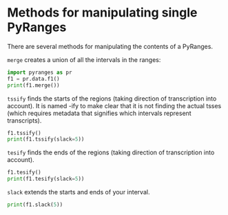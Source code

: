 # Methods for manipulating single PyRanges

There are several methods for manipulating the contents of a PyRanges.

`merge` creates a union of all the intervals in the ranges:

```python
import pyranges as pr
f1 = pr.data.f1()
print(f1.merge())
```

`tssify` finds the starts of the regions (taking direction of transcription into
account). It is named -ify to make clear that it is not finding the actual tsses
(which requires metadata that signifies which intervals represent transcripts).

```python
f1.tssify()
print(f1.tssify(slack=5))
```

`tesify` finds the ends of the regions (taking direction of transcription into account).

```python
f1.tesify()
print(f1.tesify(slack=5))
```

`slack` extends the starts and ends of your interval.


```python
print(f1.slack(5))
```